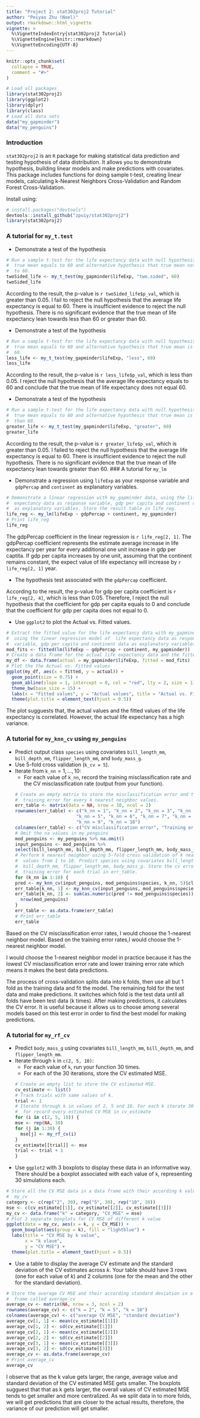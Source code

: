 ```yaml
---
title: "Project 2: stat302proj2 Tutorial"
author: "Peiyao Zhu (Noel)"
output: rmarkdown::html_vignette
vignette: >
  %\VignetteIndexEntry{stat302proj2 Tutorial}
  %\VignetteEngine{knitr::rmarkdown}
  %\VignetteEncoding{UTF-8}
---
```


```r
knitr::opts_chunk$set(
  collapse = TRUE,
  comment = "#>"
)
```

```r
# Load all packages
library(stat302proj2)
library(ggplot2)
library(dplyr)
library(class)
# Load all data sets
data("my_gapminder")
data("my_penguins")
```

### Introduction
`stat302proj2` is an `R` package for making statistical data prediction and testing hypothesis of data distribution. It allows you to demonstrate hypothesis, building linear models and make predictions with covariates. This package includes functions for doing sample t-test, creating linear models, calculating k-Nearest Neighbors Cross-Validation and Random Forest Cross-Validation.

Install \texttt{stat302proj2} using:
``` r
# install.packages("devtools")
devtools::install_github("zpuiy/stat302proj2")
library(stat302proj2)
```

### A tutorial for `my_t.test`
* Demonstrate a test of the hypothesis
  \begin{align}
  H_0: \mu &= 60,\\
  H_a: \mu &\neq 60.
  \end{align}
```r
# Run a sample t-test for the life expectancy data with null hypothesis that 
#  true mean equals to 60 and alternative hypothesis that true mean not equals 
#  to 60.
twoSided_life <- my_t_test(my_gapminder$lifeExp, "two.sided", 60)
twoSided_life
```
  
According to the result, the p-value is `r twoSided_life$p_val`, which is greater than 0.05. I fail to reject the null hypothesis that the average life expectancy is equal to 60. There is insufficient evidence to reject the null hypothesis. There is no significant evidence that the true mean of life expectancy lean towards less than 60 or greater than 60.
  
  * Demonstrate a test of the hypothesis
  \begin{align}
  H_0: \mu &= 60,\\
  H_a: \mu &< 60.
  \end{align}
```r
# Run a sample t-test for the life expectancy data with null hypothesis that 
#  true mean equals to 60 and alternative hypothesis that true mean is less than 
#  60.
less_life <- my_t_test(my_gapminder$lifeExp, "less", 60)
less_life
```

According to the result, the p-value is `r less_life$p_val`, which is less than 0.05. I reject the null hypothesis that the average life expectancy equals to 60 and conclude that the true mean of life expectancy does not equal 60.

  *  Demonstrate a test of the hypothesis
  \begin{align}
  H_0: \mu &= 60,\\
  H_a: \mu &> 60.
  \end{align}
```r
# Run a sample t-test for the life expectancy data with null hypothesis that 
#  true mean equals to 60 and alternative hypothesis that true mean is greater 
#  than 60.
greater_life <- my_t_test(my_gapminder$lifeExp, "greater", 60)
greater_life
```

According to the result, the p-value is `r greater_life$p_val`, which is greater than 0.05. I failed to reject the null hypothesis that the average life expectancy is equal to 60. There is insufficient evidence to reject the null hypothesis. There is no significant evidence that the true mean of life expectancy lean towards greater than 60.
### A tutorial for `my_lm`

* Demonstrate a regression using `lifeExp` as your response variable and `gdpPercap` and `continent` as explanatory variables.
```r
# Demonstrate a linear regression with my_gapminder data, using the life
#  expectancy data as response variable, gdp per capita and continent data
#  as explanatory variables. Store the result table in life_reg.
life_reg <- my_lm(lifeExp ~ gdpPercap + continent, my_gapminder)
# Print life_reg
life_reg
```

The gdpPercap coefficient in the linear regression is `r life_reg[2, 1]`. The gdpPercap coefficient represents the estimate average increase in life expectancy per year for every additional one unit increase in gdp per captita. If gdp per capita increases by one unit, assuming that the continent remains constant, the expect value of life expectancy will increase by `r life_reg[2, 1]` year.

* The hypothesis test associated with the `gdpPercap` coefficient.

According to the result, the p-value for gdp per capita coefficient is `r life_reg[2, 4]`, which is less than 0.05. Therefore, I reject the null hypothesis that the coefficient for gdp per capita equals to 0 and conclude that the coefficient for gdp per capita does not equal to 0.

* Use `ggplot2` to plot the Actual vs. Fitted values.
```r
# Extract the fitted value for the life expectancy data with my_gapminder data, 
#  using the linear regression model of  life expectancy data as response 
#  variable, gdp per capita and continent data as explanatory variables.
mod_fits <- fitted(lm(lifeExp ~ gdpPercap + continent, my_gapminder))
# Create a data frame for the actual life expectancy data and the fitted data.
my_df <- data.frame(actual = my_gapminder$lifeExp, fitted = mod_fits)
# Plot the the Actual vs. Fitted values
ggplot(my_df, aes(x = fitted, y = actual)) +
  geom_point(size = 0.75) +
  geom_abline(slope = 1, intercept = 0, col = "red", lty = 2, size = 1) + 
  theme_bw(base_size = 15) +
  labs(x = "Fitted values", y = "Actual values", title = "Actual vs. Fitted") +
  theme(plot.title = element_text(hjust = 0.5))
```

The plot sugguests that, the actual values and the fitted values of the life expectancy is correlated. However, the actual life expectancy has a high variance.

### A tutorial for `my_knn_cv` using `my_penguins`

* Predict output class `species` using covariates `bill_length_mm`, `bill_depth_mm`, `flipper_length_mm`, and `body_mass_g`. 
* Use $5$-fold cross validation (`k_cv = 5`).
* Iterate from `k_nn`$= 1,\ldots, 10$:
    * For each value of `k_nn`, record the training misclassification rate and the CV misclassification rate (output from your function).
```r
# Create an empty matrix to store the misclassification error and the 
#  training error for every k nearest neighbor values.
err_table <- matrix(data = NA, nrow = 10, ncol = 2)
rownames(err_table) <- c("k_nn = 1", "k_nn = 2", "k_nn = 3", "k_nn = 4", 
                         "k_nn = 5", "k_nn = 6", "k_nn = 7", "k_nn = 8",
                         "k_nn = 9", "k_nn = 10")
colnames(err_table) <- c("CV misclassification error", "Training error")
# Omit the na values in my_penguins
mod_penguins <- my_penguins %>% na.omit()
input_penguins <- mod_penguins %>% 
  select(bill_length_mm, bill_depth_mm, flipper_length_mm, body_mass_g)
# Perform k nearest neighbor using 5-fold cross validation of k nearest neighbor
#  values from 1 to 10. Predict species using covariates bill_length_mm,
#  bill_depth_mm, flipper_length_mm, body_mass_g. Store the cv error and 
#  training error for each trial in err_table.
for (k_nn in 1:10) {
  pred <- my_knn_cv(input_penguins, mod_penguins$species, k_nn, 5)$class
  err_table[k_nn, 1] <- my_knn_cv(input_penguins, mod_penguins$species, k_nn, 5)$cv_err
  err_table[k_nn, 2] <- sum(as.numeric(pred != mod_penguins$species)) / 
    nrow(mod_penguins)
}
err_table <- as.data.frame(err_table)
# Print err_table
err_table
```

Based on the CV misclassification error rates, I would choose the 1-nearest neighbor model. Based on the training error rates,I would choose the 1-nearest neighbor model.

I would choose the 1-nearest neighbor model in practice because it has the lowest CV misclassification error rate and lower training error rate which means it makes the best data predictions.

The process of cross-validation splits data into k folds, then use all but 1 fold as the training data and fit the model. The remaining fold for the test data and make predictions. It switches which fold is the test data until all folds have been test data (k times). After making predictions, it calculates the CV error. It is useful because it allows us to choose among several models based on this test error in order to find the best model for making predictions.

### A tutorial for `my_rf_cv`
* Predict `body_mass_g` using covariates `bill_length_mm`, `bill_depth_mm`, and `flipper_length_mm`. 
* Iterate through `k` in  `c(2, 5, 10)`:
    * For each value of `k`, run your function $30$ times. 
    * For each of the $30$ iterations, store the CV estimated MSE.
```r
# Create an empty list to store the CV estimated MSE.
cv_estimate <- list()
# Track trials with same values of k.
trial <- 1
# Iterate through k in values of 2, 5 and 10. For each k iterate 30 times and 
#  for record every estimated CV MSE in cv_estimate
for (i in c(2, 5, 10)) {
  mse <- rep(NA, 30)
  for (j in 1:30) {
    mse[j] <- my_rf_cv(i)
  }
  cv_estimate[[trial]] <- mse
  trial <- trial + 1
}
```

* Use `ggplot2` with 3 boxplots to display these data in an informative way. There should be a boxplot associated with each value of `k`, representing $30$ simulations each.
```r
# Store all the CV MSE data in a data frame with their according k value called
#  my_cv
category <- c(rep("2", 30), rep("5", 30), rep("10", 30))
mse <- c(cv_estimate[[1]], cv_estimate[[2]], cv_estimate[[3]])
my_cv <- data.frame("k" = category, "CV_MSE" = mse)
# Plot 3 separate boxplots for CV MSE of different k value
ggplot(data = my_cv, aes(x = k, y = CV_MSE)) +
  geom_boxplot(aes(group = k), fill = "lightblue") +
  labs(title = "CV MSE by k value", 
       x = "k vlaue", 
       y = "CV MSE") +
  theme(plot.title = element_text(hjust = 0.5))
```

* Use a table to display the average CV estimate and the standard deviation of the CV estimates across $k$. Your table should have 3 rows (one for each value of $k$) and 2 columns (one for the mean and the other for the standard deviation).
```r
# Store the average CV MSE and their according standard deviation in a data
#  frame called average_cv
average_cv <- matrix(NA, nrow = 3, ncol = 2)
rownames(average_cv) <- c("k = 2", "k = 5", "k = 10")
colnames(average_cv) <- c("average CV MSE", "standard deviation")
average_cv[1, 1] <- mean(cv_estimate[[1]])
average_cv[1, 2] <- sd(cv_estimate[[1]])
average_cv[2, 1] <- mean(cv_estimate[[2]])
average_cv[2, 2] <- sd(cv_estimate[[2]])
average_cv[3, 1] <- mean(cv_estimate[[3]])
average_cv[3, 2] <- sd(cv_estimate[[3]])
average_cv <- as.data.frame(average_cv)
# Print average_cv
average_cv
```

I observe that as the k value gets larger, the range, average value and standard deviation of the CV estimated MSE gets smaller. The boxplots sugguest that that as k gets larger, the overall values of CV estimated MSE tends to get smaller and more centralized. As we split data in to more folds, we will get predictions that are closer to the actual results, therefore, the variance of our prediction will get smaller. 
